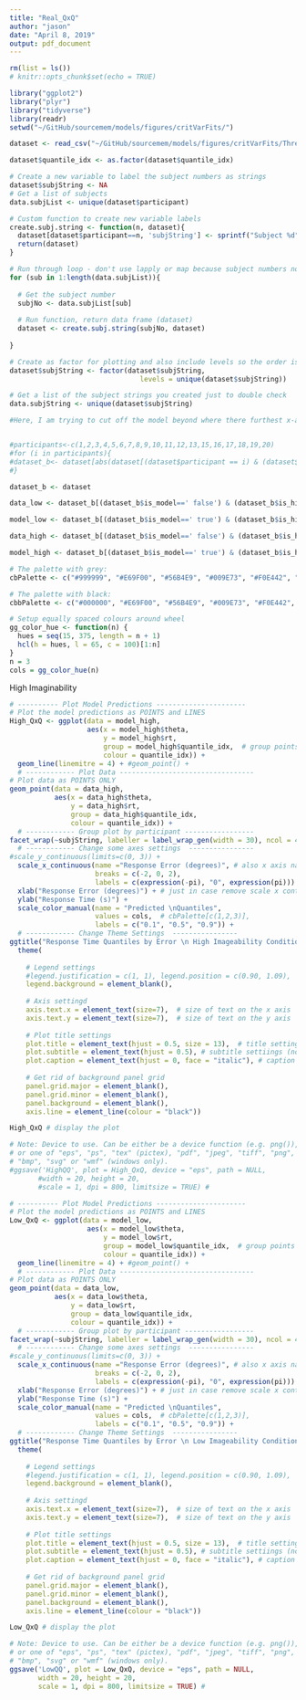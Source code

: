 ```yaml
---
title: "Real_QxQ"
author: "jason"
date: "April 8, 2019"
output: pdf_document
---
```


```r

rm(list = ls())
# knitr::opts_chunk$set(echo = TRUE)

library("ggplot2")
library("plyr")
library("tidyverse")
library(readr)
setwd("~/GitHub/sourcemem/models/figures/critVarFits/")
```

```r
dataset <- read_csv("~/GitHub/sourcemem/models/figures/critVarFits/Thresh7QQ.csv")

dataset$quantile_idx <- as.factor(dataset$quantile_idx)

```

```r

# Create a new variable to label the subject numbers as strings 
dataset$subjString <- NA
# Get a list of subjects 
data.subjList <- unique(dataset$participant)

# Custom function to create new variable labels 
create.subj.string <- function(n, dataset){
  dataset[dataset$participant==n, 'subjString'] <- sprintf("Subject %d", n)
  return(dataset)
}

# Run through loop - don't use lapply or map because subject numbers not in order 
for (sub in 1:length(data.subjList)){
  
  # Get the subject number 
  subjNo <- data.subjList[sub]
  
  # Run function, return data frame (dataset)
  dataset <- create.subj.string(subjNo, dataset)
  
}

# Create as factor for plotting and also include levels so the order is correct 
dataset$subjString <- factor(dataset$subjString, 
                                levels = unique(dataset$subjString))

# Get a list of the subject strings you created just to double check 
data.subjString <- unique(dataset$subjString)


```

```r

#Here, I am trying to cut off the model beyond where there furthest x-axis response error quantiles are. Philip does something similar so the model doesn't look like its just totally missing. Doesn't seem to work though, STOP 8/4/19


#participants<-c(1,2,3,4,5,6,7,8,9,10,11,12,13,15,16,17,18,19,20)
#for (i in participants){
#dataset_b<- dataset[abs(dataset[(dataset$participant == i) & (dataset$is_model == ' true'),]$theta) < max(abs(dataset[(dataset$participant == i)&(dataset$is_model== ' false'),]$theta)),]
#} 

dataset_b <- dataset

data_low <- dataset_b[(dataset_b$is_model==' false') & (dataset_b$is_high==' false'),]

model_low <- dataset_b[(dataset_b$is_model==' true') & (dataset_b$is_high==' false'),]

data_high <- dataset_b[(dataset_b$is_model==' false') & (dataset_b$is_high==' true'),]

model_high <- dataset_b[(dataset_b$is_model==' true') & (dataset_b$is_high==' true'),]


```



```r

# The palette with grey:
cbPalette <- c("#999999", "#E69F00", "#56B4E9", "#009E73", "#F0E442", "#0072B2", "#D55E00", "#CC79A7")

# The palette with black:
cbbPalette <- c("#000000", "#E69F00", "#56B4E9", "#009E73", "#F0E442", "#0072B2", "#D55E00", "#CC79A7")

# Setup equally spaced colours around wheel 
gg_color_hue <- function(n) {
  hues = seq(15, 375, length = n + 1)
  hcl(h = hues, l = 65, c = 100)[1:n]
}
n = 3
cols = gg_color_hue(n)


```

High Imaginability 
```r

# ---------- Plot Model Predictions ----------------------
# Plot the model predictions as POINTS and LINES 
High_QxQ <- ggplot(data = model_high, 
                   aes(x = model_high$theta, 
                       y = model_high$rt, 
                       group = model_high$quantile_idx,  # group points according to quantiles 
                       colour = quantile_idx)) + 
  geom_line(linemitre = 4) + #geom_point() + 
  # ------------ Plot Data ---------------------------------
# Plot data as POINTS ONLY
geom_point(data = data_high, 
           aes(x = data_high$theta, 
               y = data_high$rt, 
               group = data_high$quantile_idx, 
               colour = quantile_idx)) + 
  # ------------ Group plot by participant -----------------
facet_wrap(~subjString, labeller = label_wrap_gen(width = 30), ncol = 4, scale = "free") + 
  # ------------ Change some axes settings  ----------------
#scale_y_continuous(limits=c(0, 3)) + 
  scale_x_continuous(name ="Response Error (degrees)", # also x axis name 
                     breaks = c(-2, 0, 2),
                     labels = c(expression(-pi), "0", expression(pi))) + 
  xlab("Response Error (degrees)") + # just in case remove scale x continuous 
  ylab("Response Time (s)") + 
  scale_color_manual(name = "Predicted \nQuantiles",
                     values = cols,  # cbPalette[c(1,2,3)], 
                     labels = c("0.1", "0.5", "0.9")) + 
  # ------------ Change Theme Settings  ----------------
ggtitle("Response Time Quantiles by Error \n High Imageability Condition") + 
  theme(
    
    # Legend settings 
    #legend.justification = c(1, 1), legend.position = c(0.90, 1.09),
    legend.background = element_blank(),
    
    # Axis settingd 
    axis.text.x = element_text(size=7),  # size of text on the x axis 
    axis.text.y = element_text(size=7),  # size of text on the y axis 
    
    # Plot title settings 
    plot.title = element_text(hjust = 0.5, size = 13),  # title settings (note, centering requires h = 0.5)
    plot.subtitle = element_text(hjust = 0.5), # subtitle settiings (note, centering requires h = 0.5)
    plot.caption = element_text(hjust = 0, face = "italic"), # caption settings 
    
    # Get rid of background panel grid 
    panel.grid.major = element_blank(), 
    panel.grid.minor = element_blank(),
    panel.background = element_blank(), 
    axis.line = element_line(colour = "black"))

High_QxQ # display the plot 

# Note: Device to use. Can be either be a device function (e.g. png()), 
# or one of "eps", "ps", "tex" (pictex), "pdf", "jpeg", "tiff", "png", 
# "bmp", "svg" or "wmf" (windows only).
#ggsave('HighQQ', plot = High_QxQ, device = "eps", path = NULL,
       #width = 20, height = 20, 
       #scale = 1, dpi = 800, limitsize = TRUE) # 

```


```r
# ---------- Plot Model Predictions ----------------------
# Plot the model predictions as POINTS and LINES 
Low_QxQ <- ggplot(data = model_low, 
                   aes(x = model_low$theta, 
                       y = model_low$rt, 
                       group = model_low$quantile_idx,  # group points according to quantiles 
                       colour = quantile_idx)) + 
  geom_line(linemitre = 4) + #geom_point() + 
  # ------------ Plot Data ---------------------------------
# Plot data as POINTS ONLY
geom_point(data = data_low, 
           aes(x = data_low$theta, 
               y = data_low$rt, 
               group = data_low$quantile_idx, 
               colour = quantile_idx)) + 
  # ------------ Group plot by participant -----------------
facet_wrap(~subjString, labeller = label_wrap_gen(width = 30), ncol = 4, scale = "free") + 
  # ------------ Change some axes settings  ----------------
#scale_y_continuous(limits=c(0, 3)) + 
  scale_x_continuous(name ="Response Error (degrees)", # also x axis name 
                     breaks = c(-2, 0, 2),
                     labels = c(expression(-pi), "0", expression(pi))) + 
  xlab("Response Error (degrees)") + # just in case remove scale x continuous 
  ylab("Response Time (s)") + 
  scale_color_manual(name = "Predicted \nQuantiles",
                     values = cols,  # cbPalette[c(1,2,3)], 
                     labels = c("0.1", "0.5", "0.9")) + 
  # ------------ Change Theme Settings  ----------------
ggtitle("Response Time Quantiles by Error \n Low Imageability Condition") + 
  theme(
    
    # Legend settings 
    #legend.justification = c(1, 1), legend.position = c(0.90, 1.09),
    legend.background = element_blank(),
    
    # Axis settingd 
    axis.text.x = element_text(size=7),  # size of text on the x axis 
    axis.text.y = element_text(size=7),  # size of text on the y axis 
    
    # Plot title settings 
    plot.title = element_text(hjust = 0.5, size = 13),  # title settings (note, centering requires h = 0.5)
    plot.subtitle = element_text(hjust = 0.5), # subtitle settiings (note, centering requires h = 0.5)
    plot.caption = element_text(hjust = 0, face = "italic"), # caption settings 
    
    # Get rid of background panel grid 
    panel.grid.major = element_blank(), 
    panel.grid.minor = element_blank(),
    panel.background = element_blank(), 
    axis.line = element_line(colour = "black"))

Low_QxQ # display the plot 

# Note: Device to use. Can be either be a device function (e.g. png()), 
# or one of "eps", "ps", "tex" (pictex), "pdf", "jpeg", "tiff", "png", 
# "bmp", "svg" or "wmf" (windows only).
ggsave('LowQQ', plot = Low_QxQ, device = "eps", path = NULL,
       width = 20, height = 20, 
       scale = 1, dpi = 800, limitsize = TRUE) # 
```